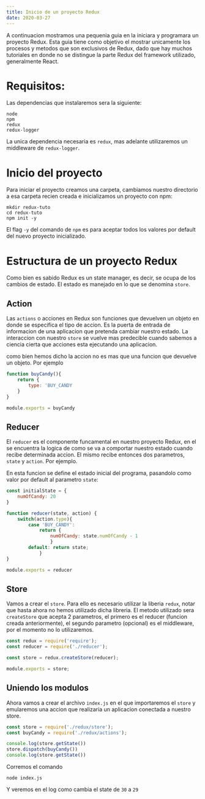 ```yaml
---
title: Inicio de un proyecto Redux
date: 2020-03-27
---
```


A continuacion mostramos una pequenia guia en la iniciara y programara un proyecto Redux. Esta guia tiene como objetivo el mostrar unicamente los procesos y metodos que son exclusivos de Redux, dado que hay muchos tutoriales en donde no se distingue la parte Redux del framework utilizado, generalmente React.

# Requisitos:

Las dependencias que instalaremos sera la siguiente:

```
node
npm
redux
redux-logger
```

La unica dependencia necesaria es `redux`, mas adelante utilizaremos un middleware de `redux-logger`.


# Inicio del proyecto

Para iniciar el proyecto creamos una carpeta, cambiamos nuestro directorio a esa carpeta recien creada e inicializamos un proyecto con npm:

```
mkdir redux-tuto
cd redux-tuto
npm init -y

```

El flag `-y` del comando de `npm` es para aceptar todos los valores por default del nuevo proyecto inicializado.


# Estructura de un proyecto Redux
Como bien es sabido Redux es un state manager, es decir, se ocupa de los cambios de estado. El estado es manejado en lo que se denomina `store`.

## Action

Las `actions` o acciones en Redux son funciones que devuelven un objeto en donde se especifica el tipo de accion. Es la puerta de entrada de informacion de una aplicacion que pretenda cambiar nuestro estado. La interaccion con nuestro `store` se vuelve mas predecible cuando sabemos a ciencia cierta que acciones esta ejecutando una aplicacion.

como bien hemos dicho la accion no es mas que una funcion que devuelve un objeto. Por ejemplo

```javascript
function buyCandy(){
	return {
		type: 'BUY_CANDY
	}
}

module.exports = buyCandy

```

## Reducer

El `reducer` es el componente funcamental en nuestro proyecto Redux, en el se encuentra la logica de como se va a comportar nuestro estado cuando recibe determinada accion. El mismo recibe entonces dos parametros, `state` y `action`. Por ejemplo.

En esta funcion se define el estado inicial del programa, pasandolo como valor por default al parametro `state`:

```javascript
const initialState = {
	numOfCandy: 20
}

function reducer(state, action) {
	switch(action.type){
		case 'BUY_CANDY':
			return {
				numOfCandy: state.numOfCandy - 1
				}
		default: return state;
			}
}

module.exports = reducer
```

## Store

Vamos a crear el `store`. Para ello es necesario utilizar la liberia `redux`, notar que hasta ahora no hemos utilizado dicha libreria. El metodo utilizado sera `createStore` que acepta 2 parametros, el primero es el reducer (funcion creada anteriormente), el segundo parametro (opcional) es el middleware, por el momento no lo utilizaremos.

```javascript
const redux = require('require');
const reducer = require('./reducer');

const store = redux.createStore(reducer);

module.exports = store;
```

## Uniendo los modulos

Ahora vamos a crear el archivo `index.js` en el que importaremos el `store` y emularemos una accion que realizaria un aplicacion conectada a nuestro store.

```javascript
const store = require('./redux/store');
const buyCandy = require('./redux/actions');

console.log(store.getState())
store.dispatch(buyCandy())
console.log(store.getState())
```

Corremos el comando

```
node index.js
```

Y veremos en el log como cambia el state de `30` a `29` 
